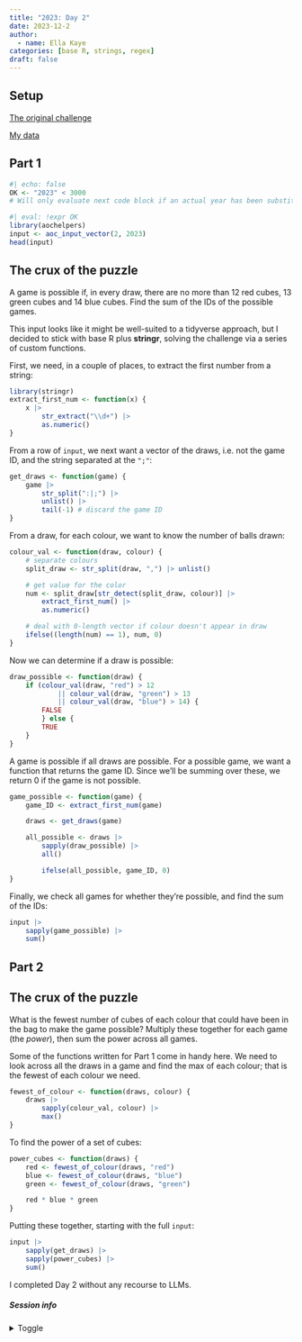 ```yaml
---
title: "2023: Day 2"
date: 2023-12-2
author: 
  - name: Ella Kaye
categories: [base R, strings, regex]
draft: false
---
```


## Setup

[The original challenge](https://adventofcode.com/2023/day/2)

[My data](input){target="_blank"}

## Part 1

```r
#| echo: false
OK <- "2023" < 3000
# Will only evaluate next code block if an actual year has been substituted for the placeholder
```


```r
#| eval: !expr OK
library(aochelpers)
input <- aoc_input_vector(2, 2023)
head(input)
```

::: {.callout-note collapse="false" icon="false"}
## The crux of the puzzle
A game is possible if, in every draw, there are no more than 12 red cubes, 13 green cubes and 14 blue cubes. Find the sum of the IDs of the possible games.
:::

This input looks like it might be well-suited to a tidyverse approach, but I decided to stick with base R plus **stringr**, solving the challenge via a series of custom functions.

First, we need, in a couple of places, to extract the first number from a string:

```r
library(stringr)
extract_first_num <- function(x) {
	x |> 
		str_extract("\\d+") |> 
		as.numeric()
}
```

From a row of `input`, we next want a vector of the draws, 
i.e. not the game ID, and the string separated at the `";"`:

```r
get_draws <- function(game) {
	game |> 
		str_split(":|;") |> 
		unlist() |> 
		tail(-1) # discard the game ID
}
```

From a draw, for each colour, we want to know the number of balls drawn:

```r
colour_val <- function(draw, colour) {
	# separate colours
	split_draw <- str_split(draw, ",") |> unlist() 

	# get value for the color
	num <- split_draw[str_detect(split_draw, colour)] |> 
		extract_first_num() |> 
		as.numeric()

	# deal with 0-length vector if colour doesn't appear in draw
	ifelse((length(num) == 1), num, 0) 
}
```

Now we can determine if a draw is possible:

```r
draw_possible <- function(draw) {
	if (colour_val(draw, "red") > 12 
			|| colour_val(draw, "green") > 13 
			|| colour_val(draw, "blue") > 14) {
		FALSE
		} else {
		TRUE
	}
}	
```

A game is possible if all draws are possible.
For a possible game, we want a function that returns the game ID.
Since we'll be summing over these, we return 0 if the game is not possible.

```r
game_possible <- function(game) {
	game_ID <- extract_first_num(game)

	draws <- get_draws(game)

	all_possible <- draws |> 
		sapply(draw_possible) |> 
		all()

		ifelse(all_possible, game_ID, 0)
}
```

Finally, we check all games for whether they're possible, 
and find the sum of the IDs:

```r
input |> 
	sapply(game_possible) |> 
	sum()
```


## Part 2

::: {.callout-note collapse="false" icon="false"}
## The crux of the puzzle
What is the fewest number of cubes of each colour that could have been in the bag to make the game possible? Multiply these together for each game (the *power*), then sum the power across all games.
:::

Some of the functions written for Part 1 come in handy here.
We need to look across all the draws in a game and find the max of each colour; that is the fewest of each colour we need. 

```r
fewest_of_colour <- function(draws, colour) {
	draws |> 
		sapply(colour_val, colour) |> 
		max()
}
```

To find the power of a set of cubes:

```r
power_cubes <- function(draws) {
	red <- fewest_of_colour(draws, "red")
	blue <- fewest_of_colour(draws, "blue")
	green <- fewest_of_colour(draws, "green")

	red * blue * green
}
```

Putting these together, starting with the full `input`:

```r
input |> 
	sapply(get_draws) |> 
	sapply(power_cubes) |> 
	sum()
```

I completed Day 2 without any recourse to LLMs.

##### Session info {.appendix}

<details><summary>Toggle</summary>

```r
#| echo: false
library(sessioninfo)
# save the session info as an object
pkg_session <- session_info(pkgs = "attached")

# get the quarto version
quarto_version <- system("quarto --version", intern = TRUE)

# inject the quarto info
pkg_session$platform$quarto <- paste(
  system("quarto --version", intern = TRUE), 
  "@", 
  quarto::quarto_path()
  )

# print it out
pkg_session
```

</details>





